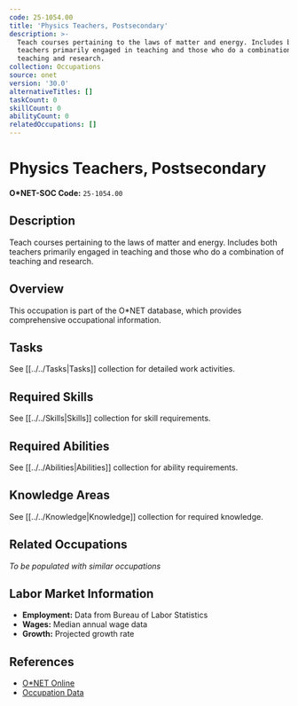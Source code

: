```yaml
---
code: 25-1054.00
title: 'Physics Teachers, Postsecondary'
description: >-
  Teach courses pertaining to the laws of matter and energy. Includes both
  teachers primarily engaged in teaching and those who do a combination of
  teaching and research.
collection: Occupations
source: onet
version: '30.0'
alternativeTitles: []
taskCount: 0
skillCount: 0
abilityCount: 0
relatedOccupations: []
---
```

# Physics Teachers, Postsecondary

**O*NET-SOC Code:** `25-1054.00`

## Description

Teach courses pertaining to the laws of matter and energy. Includes both teachers primarily engaged in teaching and those who do a combination of teaching and research.

## Overview

This occupation is part of the O*NET database, which provides comprehensive occupational information.

## Tasks

See [[../../Tasks|Tasks]] collection for detailed work activities.

## Required Skills

See [[../../Skills|Skills]] collection for skill requirements.

## Required Abilities

See [[../../Abilities|Abilities]] collection for ability requirements.

## Knowledge Areas

See [[../../Knowledge|Knowledge]] collection for required knowledge.

## Related Occupations

*To be populated with similar occupations*

## Labor Market Information

- **Employment:** Data from Bureau of Labor Statistics
- **Wages:** Median annual wage data
- **Growth:** Projected growth rate

## References

- [O*NET Online](https://www.onetonline.org/link/summary/25-1054.00)
- [Occupation Data](https://www.onetcenter.org/)
